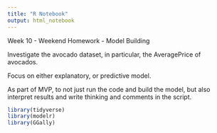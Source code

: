 ```yaml
---
title: "R Notebook"
output: html_notebook
---
```


Week 10 - Weekend Homework - Model Building

Investigate the avocado dataset, in particular, the AveragePrice of avocados.

Focus on either explanatory, or predictive model.

As part of MVP, to not just run the code and build the model, but also interpret results and write thinking and comments in the script.

```r
library(tidyverse)
library(modelr)
library(GGally)
```

```r

```

